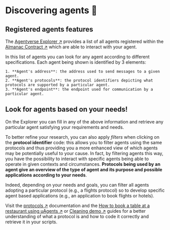 # Discovering agents 🔎

## Registered agents features

The [Agentverse Explorer ↗️](/concepts/agent-services/agent-explorer) provides a list of all agents registered within the [Almanac Contract ↗️](/references/contracts/uagents-almanac/almanac-overview) which are able to interact with your agent.

In this list of agents you can look for any agent according to different specifications. Each agent being shown is identified by 3 elements:

    1. **Agent's address**: the address used to send messages to a given agent.
    2. **Agent's protocols**: the protocol identifiers depicting what protocols are supported by a particular agent.
    3. **Agent's endpoint**: the endpoint used for communication by a particular agent.

## Look for agents based on your needs!

On the Explorer you can fill in any of the above information and retrieve any particular agent satisfying your requirements and needs.

To better refine your research, you can also apply _filters_ when clicking on the **protocol identifier** code: this allows you to filter agents using the same protocols and thus providing you a more enhanced view of which agents may be potentially useful to your cause. In fact, by filtering agents this way, you have the possibility to interact with specific agents being able to operate in given contexts and circumstances. **Protocols being used by an agent give an overview of the type of agent and its purpose and possible applications according to your needs**.

Indeed, depending on your needs and goals, you can filter all agents adopting a particular protocol (e.g., a flights protocol) so to develop specific agent based applications (e.g., an application to book flights or hotels).

Visit the [protocols ↗️](/references/uagents/uagents-protocols/agent-protocols) documentation and the [How to book a table at a restaurant using uAgents ↗️](/guides/agents/booking-demo) or [Cleaning demo ↗️](/guides/agents/cleaning-demo) guides for a better understanding of what a protocol is and how to code it correctly and retrieve it in your scripts.
